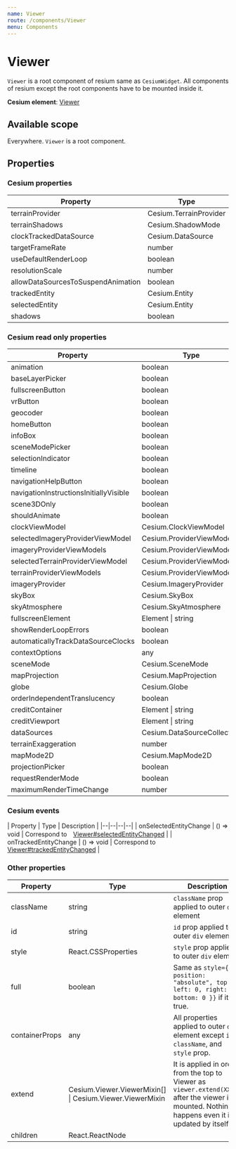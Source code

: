 ```yaml
---
name: Viewer
route: /components/Viewer
menu: Components
---
```



# Viewer

`Viewer` is a root component of resium same as `CesiumWidget`. All components of resium except the root components have to be mounted inside it.

**Cesium element**: [Viewer](https://cesiumjs.org/Cesium/Build/Documentation/Viewer.html)

<Playground>
  <Viewer full animation={false} timeline={false} />
</Playground>

## Available scope

Everywhere. `Viewer` is a root component. 

## Properties

### Cesium properties

| Property | Type | Description |
|--|--|--|
| terrainProvider | Cesium.TerrainProvider | |
| terrainShadows | Cesium.ShadowMode | |
| clockTrackedDataSource | Cesium.DataSource | |
| targetFrameRate | number | |
| useDefaultRenderLoop | boolean | |
| resolutionScale | number | |
| allowDataSourcesToSuspendAnimation | boolean | |
| trackedEntity | Cesium.Entity | |
| selectedEntity | Cesium.Entity | |
| shadows | boolean | |

### Cesium read only properties

| Property | Type | Description |
|--|--|--|
| animation | boolean | |
| baseLayerPicker | boolean | |
| fullscreenButton | boolean | |
| vrButton | boolean | |
| geocoder | boolean | |
| homeButton | boolean | |
| infoBox | boolean | |
| sceneModePicker | boolean | |
| selectionIndicator | boolean | |
| timeline | boolean | |
| navigationHelpButton | boolean | |
| navigationInstructionsInitiallyVisible | boolean | |
| scene3DOnly | boolean | |
| shouldAnimate | boolean | |
| clockViewModel | Cesium.ClockViewModel | |
| selectedImageryProviderViewModel | Cesium.ProviderViewModel | |
| imageryProviderViewModels | Cesium.ProviderViewModel[] | |
| selectedTerrainProviderViewModel | Cesium.ProviderViewModel | |
| terrainProviderViewModels | Cesium.ProviderViewModel[] | |
| imageryProvider | Cesium.ImageryProvider | |
| skyBox | Cesium.SkyBox | |
| skyAtmosphere | Cesium.SkyAtmosphere | |
| fullscreenElement | Element &#124; string | |
| showRenderLoopErrors | boolean | |
| automaticallyTrackDataSourceClocks | boolean | |
| contextOptions | any | |
| sceneMode | Cesium.SceneMode | |
| mapProjection | Cesium.MapProjection | |
| globe | Cesium.Globe | |
| orderIndependentTranslucency | boolean | |
| creditContainer | Element &#124; string | |
| creditViewport | Element &#124; string | |
| dataSources | Cesium.DataSourceCollection | |
| terrainExaggeration | number | |
| mapMode2D | Cesium.MapMode2D | |
| projectionPicker | boolean | |
| requestRenderMode | boolean | |
| maximumRenderTimeChange | number | |

### Cesium events

| Property | Type  | Description |
|--|--|--|--|
| onSelectedEntityChange | () => void | Correspond to　[Viewer#selectedEntityChanged](https://cesiumjs.org/Cesium/Build/Documentation/Viewer.html#selectedEntityChanged) |
| onTrackedEntityChange | () => void | Correspond to [Viewer#trackedEntityChanged](https://cesiumjs.org/Cesium/Build/Documentation/Viewer.html#trackedEntityChanged) |

### Other properties

| Property | Type | Description |
|--|--|--|
| className | string | `className` prop applied to outer `div` element |
| id | string | `id` prop applied to outer `div` element |
| style | React.CSSProperties | `style` prop applied to outer `div` element |
| full | boolean | Same as `style={{ position: "absolute", top: 0, left: 0, right: 0, bottom: 0 }}` if it is true. |
| containerProps | any | All properties applied to outer `div` element except `id`, `className`, and `style` prop. |
| extend | Cesium.Viewer.ViewerMixin[] &#124; Cesium.Viewer.ViewerMixin | It is applied in order from the top to Viewer as `viewer.extend(XXX);` after the viewer is mounted. Nothing happens even it is updated by itself. |
| children | React.ReactNode | |

